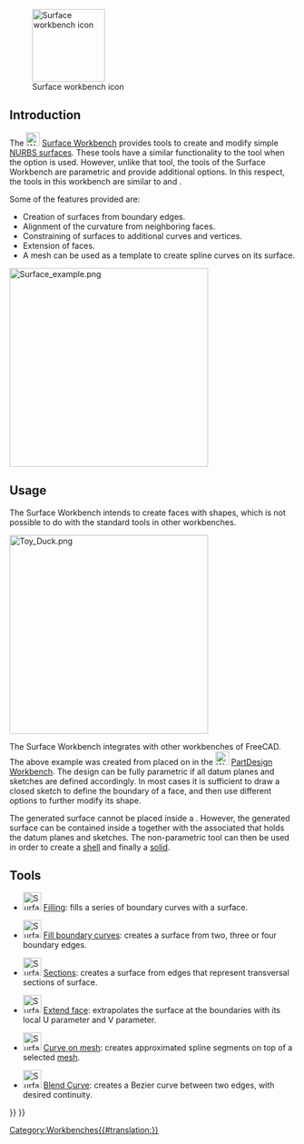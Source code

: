 <languages/>
<translate>

<!--T:17-->
{{Docnav
|[[Spreadsheet_Workbench|Spreadsheet Workbench]]
|[[TechDraw_Workbench|TechDraw Workbench]]
|IconL=Workbench_Spreadsheet.svg
|IconR=Workbench_TechDraw.svg
}}

<!--T:22-->
[[Image:Workbench_Surface.svg|thumb|128px|Surface workbench icon]]

</translate>
{{TOCright}}
<translate>

== Introduction == <!--T:11-->

<!--T:1-->
The [[Image:Workbench_Surface.svg|24px]] [[Surface_Workbench|Surface Workbench]] provides tools to create and modify simple [https://en.wikipedia.org/wiki/Non-uniform_rational_B-spline NURBS surfaces]. These tools have a similar functionality to the {{Button|[[File:Part Builder.svg|16px]] [[Part_Builder|Part Builder]]}} tool when the {{MenuCommand|Face from edges}} option is used. However, unlike that tool, the tools of the Surface Workbench are parametric and provide additional options. In this respect, the tools in this workbench are similar to {{Button|[[File:PartDesign_AdditiveLoft.svg|16px]] [[PartDesign_AdditiveLoft|PartDesign AdditiveLoft]]}} and {{Button|[[File:PartDesign_AdditivePipe.svg|16px]] [[PartDesign_AdditivePipe|PartDesign AdditivePipe]]}}.

<!--T:19-->
Some of the features provided are:
* Creation of surfaces from boundary edges.
* Alignment of the curvature from neighboring faces.
* Constraining of surfaces to additional curves and vertices.
* Extension of faces.
* A mesh can be used as a template to create spline curves on its surface.

</translate>
[[Image:Surface_example.png|350px]]
<translate>

== Usage == <!--T:20-->

<!--T:12-->
The Surface Workbench intends to create faces with shapes, which is not possible to do with the standard tools in other workbenches.

</translate>
[[File:Toy_Duck.png|350px]]
<translate>

<!--T:21-->
{{Caption|Surface created with sketches placed in datum planes with the tools of the [[PartDesign Workbench|PartDesign Workbench]]}}

<!--T:14-->
The Surface Workbench integrates with other workbenches of FreeCAD. The above example was created from {{Button|[[File:Sketcher_NewSketch.svg|16px]] [[Sketch|Sketches]]}} placed on {{Button|[[File:PartDesign_Plane.svg|16px]] [[PartDesign_Plane|PartDesign Datum planes]]}} in the [[File:Workbench_PartDesign.svg|24px]] [[PartDesign_Workbench|PartDesign Workbench]]. The design can be fully parametric if all datum planes and sketches are defined accordingly. In most cases it is sufficient to draw a closed sketch to define the boundary of a face, and then use different options to further modify its shape.

<!--T:15-->
The generated surface cannot be placed inside a {{Button|[[File:PartDesign_Body.svg|16px]] [[PartDesign_Body|PartDesign Body]]}}. However, the generated surface can be contained inside a {{Button|[[File:Std_Part.svg|16px]] [[Std_Part|Std Part]]}} together with the associated {{Button|[[File:PartDesign_Body.svg|16px]] [[PartDesign_Body|PartDesign Body]]}} that holds the datum planes and sketches. The non-parametric {{Button|[[File:Part_Builder.svg|16px]] [[Part_Builder|Part Builder]]}} tool can then be used in order to create a [[Glossary#Shell|shell]] and finally a [[Glossary#Solid|solid]].

== Tools == <!--T:3-->

<!--T:4-->
* [[File:Surface_Filling.svg|32px|link=Surface_Filling]] [[Surface_Filling|Filling]]: fills a series of boundary curves with a surface.

<!--T:27-->
* [[File:Surface_GeomFillSurface.svg|32px|link=Surface_GeomFillSurface]] [[Surface_GeomFillSurface|Fill boundary curves]]: creates a surface from two, three or four boundary edges.

<!--T:25-->
* [[File:Surface_Sections.svg|32px|link=Surface_Sections]] [[Surface_Sections|Sections]]: creates a surface from edges that represent transversal sections of surface.

<!--T:28-->
* [[File:Surface_ExtendFace.svg|32px|link=Surface_ExtendFace]] [[Surface_ExtendFace|Extend face]]: extrapolates the surface at the boundaries with its local U parameter and V parameter.

<!--T:29-->
* [[File:Surface_CurveOnMesh.svg|32px|link=Surface_CurveOnMesh]] [[Surface_CurveOnMesh|Curve on mesh]]: creates approximated spline segments on top of a selected [[Mesh_Workbench|mesh]].

<!--T:30-->
* [[File:Surface_BlendCurve.svg|32px|link=Surface_BlendCurve]] [[Surface_BlendCurve|Blend Curve]]: creates a Bezier curve between two edges, with desired continuity.


<!--T:10-->
{{Docnav
|[[Spreadsheet_Workbench|Spreadsheet Workbench]]
|[[TechDraw_Workbench|TechDraw Workbench]]
|IconL=Workbench_Spreadsheet.svg
|IconR=Workbench_TechDraw.svg
}}

</translate>
{{Surface Tools navi{{#translation:}}}}
{{Userdocnavi{{#translation:}}}}
[[Category:Workbenches{{#translation:}}]]